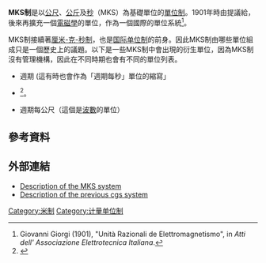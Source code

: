 '''MKS制'''是以[[公尺|公尺]]、[[公斤|公斤]]及[[秒|秒]]（MKS）為基礎單位的[[單位制|單位制]]。1901年時由{{le|Giovanni Giorgi|Giovanni Giorgi}}提議給{{link-it|義大利電機協會|Associazione elettrotecnica italiana}}，後來再擴充一個[[電磁學|電磁學]]的單位，作為一個國際的單位系統<ref>Giovanni Giorgi (1901), "Unità Razionali de Elettromagnetismo", in ''Atti dell' Associazione Elettrotecnica Italiana''.</ref>。

MKS制接續著[[厘米-克-秒制|厘米-克-秒制]]，也是[[国际单位制|国际单位制]]的前身。因此MKS制由哪些單位組成只是一個歷史上的議題。以下是一些MKS制中會出現的衍生單位，因為MKS制沒有管理機構，因此在不同時期也會有不同的單位列表。

*週期 (這有時也會作為「週期每秒」單位的縮寫」
*{{le|週期每秒|Cycle per second}}<ref>{{cite web |url=http://links.jstor.org/sici?sici=0003-049X(1936)76%3A3%3C343%3AMFEITM%3E2.0.CO%3B2-%23 |title=JSTOR: Proceedings of the American Philosophical Society, vol. 76, no. 3 (1936), pp. 343-377 |publisher=links.jstor.org |date= |accessdate=2011-12-16 |archive-date=2020-04-26 |archive-url=https://web.archive.org/web/20200426143908/https://www.jstor.org/stable/984549 |dead-url=no }}</ref>。
* 週期每公尺（這個是[[波數|波數]]的單位）

==參考資料==
{{reflist}}

==外部連結==
*[http://scienceworld.wolfram.com/physics/MKS.html Description of the MKS system]
*[http://www.unc.edu/~rowlett/units/cgsmks.html Description of the previous cgs system] {{WebCite|url=https://www.webcitation.org/61DOdGhcI?url=http://www.unc.edu/~rowlett/units/cgsmks.html |date=20110826014658 |dateformat=iso }}

{{量度系統}}
<!--
{{Portal|Science}}
-->
[[Category:米制|Category:米制]]
[[Category:计量单位制|Category:计量单位制]]